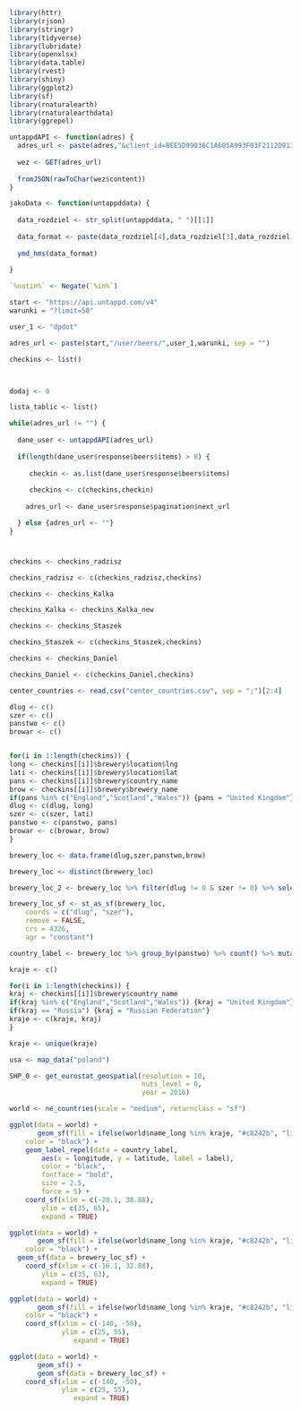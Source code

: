 
```{r}
library(httr)
library(rjson)
library(stringr)
library(tidyverse)
library(lubridate)
library(openxlsx)
library(data.table)
library(rvest)
library(shiny)
library(ggplot2)
library(sf)
library(rnaturalearth)
library(rnaturalearthdata)
library(ggrepel)

untappdAPI <- function(adres) {
  adres_url <- paste(adres,"&client_id=BEE5D99036C1A685A993F03F2112D91372339C48&client_secret=923B3926CB8482D5AF8CCC7661929E129DA4FAC0", sep = "")
  
  wez <- GET(adres_url)
  
  fromJSON(rawToChar(wez$content))
}

jakoData <- function(untappddata) {
  
  data_rozdziel <- str_split(untappddata, " ")[[1]]
  
  data_format <- paste(data_rozdziel[4],data_rozdziel[3],data_rozdziel[2],data_rozdziel[5])
  
  ymd_hms(data_format)
  
}

`%notin%` <- Negate(`%in%`)
```

```{r}
start <- "https://api.untappd.com/v4"
warunki = "?limit=50"

user_1 <- "dpdot"

adres_url <- paste(start,"/user/beers/",user_1,warunki, sep = "")

checkins <- list()



dodaj <- 0

lista_tablic <- list()

while(adres_url != "") {
  
  dane_user <- untappdAPI(adres_url)
  
  if(length(dane_user$response$beers$items) > 0) {
  
     checkin <- as.list(dane_user$response$beers$items)
     
     checkins <- c(checkins,checkin) 
  
    adres_url <- dane_user$response$pagination$next_url

  } else {adres_url <- ""}
}
```
#

```{r}
checkins <- checkins_radzisz

checkins_radzisz <- c(checkins_radzisz,checkins)
```

```{r}
checkins <- checkins_Kalka

checkins_Kalka <- checkins_Kalka_new
```

```{r}
checkins <- checkins_Staszek

checkins_Staszek <- c(checkins_Staszek,checkins)
```

```{r}
checkins <- checkins_Daniel

checkins_Daniel <- c(checkins_Daniel,checkins)
```

```{r}
center_countries <- read.csv("center_countries.csv", sep = ";")[2:4]
```


```{r}
dlug <- c()
szer <- c()
panstwo <- c()
browar <- c()


for(i in 1:length(checkins)) {
long <- checkins[[i]]$brewery$location$lng
lati <- checkins[[i]]$brewery$location$lat
pans <- checkins[[i]]$brewery$country_name
brow <- checkins[[i]]$brewery$brewery_name
if(pans %in% c("England","Scotland","Wales")) {pans = "United Kingdom"}
dlug <- c(dlug, long)
szer <- c(szer, lati)
panstwo <- c(panstwo, pans)
browar <- c(browar, brow)
}

brewery_loc <- data.frame(dlug,szer,panstwo,brow)

brewery_loc <- distinct(brewery_loc)
```


```{r}
brewery_loc_2 <- brewery_loc %>% filter(dlug != 0 & szer != 0) %>% select(dlug,szer)

brewery_loc_sf <- st_as_sf(brewery_loc, 
	coords = c("dlug", "szer"), 
	remove = FALSE, 
	crs = 4326, 
	agr = "constant")
```

```{r}
country_label <- brewery_loc %>% group_by(panstwo) %>% count() %>% mutate(label = paste0(panstwo," [",n,"]")) %>% left_join(center_countries, by = c("panstwo" = "name"))


```


```{r}
kraje <- c()

for(i in 1:length(checkins)) {
kraj <- checkins[[i]]$brewery$country_name
if(kraj %in% c("England","Scotland","Wales")) {kraj = "United Kingdom"}
if(kraj == "Russia") {kraj = "Russian Federation"}
kraje <- c(kraje, kraj)
}

kraje <- unique(kraje)
```

```{r}
usa <- map_data("poland")
```

```{r}
SHP_0 <- get_eurostat_geospatial(resolution = 10, 
                                 nuts_level = 0, 
                                 year = 2016)
```


```{r}
world <- ne_countries(scale = "medium", returnclass = "sf")
```


```{r}
ggplot(data = world) +
       geom_sf(fill = ifelse(world$name_long %in% kraje, "#c8242b", "lightgrey"), 
	color = "black") +
	geom_label_repel(data = country_label, 
		aes(x = longitude, y = latitude, label = label), 
		color = "black", 
		fontface = "bold", 
		size = 2.5, 
		force = 5) +
	coord_sf(xlim = c(-20.1, 38.88), 
		ylim = c(35, 65), 
		expand = TRUE)
```

```{r}
ggplot(data = world) +
       geom_sf(fill = ifelse(world$name_long %in% kraje, "#c8242b", "lightgrey"), 
	color = "black") +
  geom_sf(data = brewery_loc_sf) +
	coord_sf(xlim = c(-16.1, 32.88), 
		ylim = c(35, 63), 
		expand = TRUE)
```


```{r}
ggplot(data = world) +
       geom_sf(fill = ifelse(world$name_long %in% kraje, "#c8242b", "lightgrey"), 
	color = "black") +
	coord_sf(xlim = c(-140, -50), 
	         ylim = c(25, 55), 
		        expand = TRUE)
```

```{r}
ggplot(data = world) +
       geom_sf() +
       geom_sf(data = brewery_loc_sf) +
	coord_sf(xlim = c(-140, -50), 
	         ylim = c(25, 55), 
		        expand = TRUE)
```

